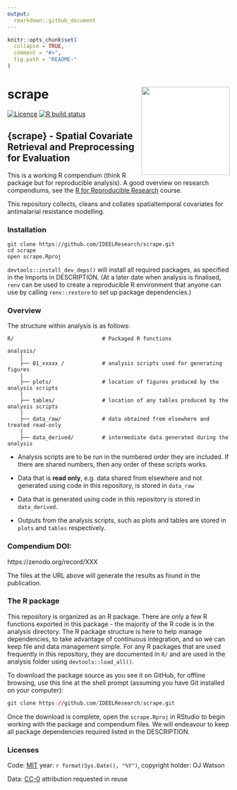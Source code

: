 ```yaml
---
output:
  rmarkdown::github_document
---
```


<!-- README.md is generated from README.Rmd. Please edit that file -->

```r
knitr::opts_chunk$set(
  collapse = TRUE,
  comment = "#>",
  fig.path = "README-"
)
```

# scrape <img src="tools/logo.png" align="right" style="padding-left:10px;background-color:white;" width="200px" />

<!-- badges: start -->
[![Licence](https://img.shields.io/github/license/mashape/apistatus.svg)](http://choosealicense.com/licenses/mit/) 
[![R build status](https://github.com/IDEELResearch/scrape/workflows/R-CMD-check/badge.svg)](https://github.com/IDEELResearch/scrape/actions)
<!-- badges: end -->

## {scrape} - Spatial Covariate Retrieval and Preprocessing for Evaluation

This is a working R compendium (think R package but for reproducible analysis). A good overview on research compendiums, see the [R for Reproducible Research](https://annakrystalli.me/rrresearch/index.html) course.

This repository collects, cleans and collates spatialtemporal covariates for antimalarial resistance modelling.

### Installation

```
git clone https://github.com/IDEELResearch/scrape.git
cd scrape
open scrape.Rproj
```

`devtools::install_dev_deps()` will install all required packages, as specified in the Imports in DESCRIPTION. (At a later date when analysis is finalised, `renv` can be used to create a reproducible R environment that anyone can use by calling `renv::restore` to set up package dependencies.) 

### Overview

The structure within analysis is as follows:

```
R/                            # Packaged R functions 

analysis/
    |
    ├── 01_xxxxx /            # analysis scripts used for generating figures
    |
    ├── plots/                # location of figures produced by the analysis scripts
    |
    ├── tables/               # location of any tables produced by the analysis scripts
    |
    ├── data_raw/             # data obtained from elsewhere and treated read-only    
    |
    ├── data_derived/         # intermediate data generated during the analysis

```

* Analysis scripts are to be run in the numbered order they are included. If there are
shared numbers, then any order of these scripts works. 

* Data that is **read only**, e.g. data shared from elsewhere and not generated using 
code in this repository, is stored in `data_raw`

* Data that is generated using code in this repository is stored in `data_derived`.

* Outputs from the analysis scripts, such as plots and tables are stored in `plots` 
and `tables` respectively.

### Compendium DOI: 
 
https://zenodo.org/record/XXX

The files at the URL above will generate the results as found in the publication.

### The R package 

This repository is organized as an R package. There are only a few R functions exported in this package - the majority of the R code is in the analysis directory. The R package structure is here to help manage dependencies, to take advantage of continuous integration, and so we can keep file and data management simple. For any R packages that are used frequently in this repository, they are documented in `R/` and are used in the analysis folder using `devtools::load_all()`. 

To download the package source as you see it on GitHub, for offline browsing, use this line at the shell prompt (assuming you have Git installed on your computer):

```r
git clone https://github.com/IDEELResearch/scrape.git
```

Once the download is complete, open the `scrape.Rproj` in RStudio to begin working with the package and compendium files. We will endeavour to keep all package dependencies required listed in the DESCRIPTION. 

<!-- To add this once all the analysis is done -->
<!-- In addition, once analysis is completed, we will use `renv` to track package dependencies for reproducibility. Please use `renv::restore` to restore the state of the project and see https://rstudio.github.io/renv/articles/renv.html for more information. -->

### Licenses

Code: [MIT](http://opensource.org/licenses/MIT) year: `r format(Sys.Date(), "%Y")`, copyright holder: OJ Watson

Data: [CC-0](http://creativecommons.org/publicdomain/zero/1.0/) attribution requested in reuse
